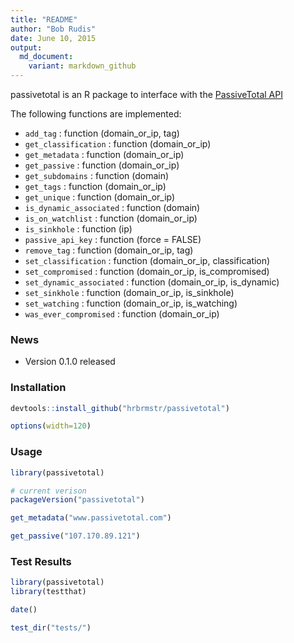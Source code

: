 ```yaml
---
title: "README"
author: "Bob Rudis"
date: June 10, 2015
output:
  md_document:
    variant: markdown_github
---
```


passivetotal is an R package to interface with the [PassiveTotal API](https://www.passivetotal.org/api/docs)

The following functions are implemented:

- `add_tag` : function (domain_or_ip, tag)  
- `get_classification` : function (domain_or_ip)  
- `get_metadata` : function (domain_or_ip)  
- `get_passive` : function (domain_or_ip)  
- `get_subdomains` : function (domain)  
- `get_tags` : function (domain_or_ip)  
- `get_unique` : function (domain_or_ip)  
- `is_dynamic_associated` : function (domain)  
- `is_on_watchlist` : function (domain_or_ip)  
- `is_sinkhole` : function (ip)  
- `passive_api_key` : function (force = FALSE)  
- `remove_tag` : function (domain_or_ip, tag)  
- `set_classification` : function (domain_or_ip, classification)  
- `set_compromised` : function (domain_or_ip, is_compromised)  
- `set_dynamic_associated` : function (domain_or_ip, is_dynamic)  
- `set_sinkhole` : function (domain_or_ip, is_sinkhole)  
- `set_watching` : function (domain_or_ip, is_watching)  
- `was_ever_compromised` : function (domain_or_ip)

### News

- Version 0.1.0 released

### Installation

```r
devtools::install_github("hrbrmstr/passivetotal")
```

```r
options(width=120)
```

### Usage

```r
library(passivetotal)

# current verison
packageVersion("passivetotal")

get_metadata("www.passivetotal.com")

get_passive("107.170.89.121")

```

### Test Results

```r
library(passivetotal)
library(testthat)

date()

test_dir("tests/")
```


